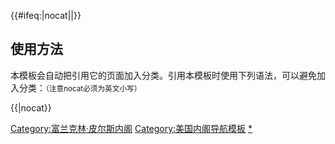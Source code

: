 {{Navbox
|name = Franklin Pierce cabinet
|title = [[美国总统]][[富兰克林·皮尔斯]][[美国总统内阁列表|内阁]]（1853年-1857年）|image = [[File:Franklin Pierce.jpg|100px|富兰克林·皮尔斯，第十四任美国总统。]]

|group1 =[[美国副总统|副总统]]
|list1=[[威廉·R·金]]（1853年）- ''空缺''（1853年－1857年）

|group2=[[美国国务卿|国务卿]]
|list2=[[威廉·L·马西]]（1853年－1857年）

|group3=[[美国财政部长|财政部长]]
|list3=[[詹姆斯·格思里]]（1853年－1857年）

|group4=[[美国战争部长|战争部长]]
|list4=[[傑佛遜·戴維斯]]（1853年－1857年）

|group5=[[美国司法部长|司法部长]]
|list5= [[顾盛|凯莱布·库欣]]（1853年－1857年）

|group6=[[美国邮政部长|邮政部长]]
|list6=[[詹姆斯·坎贝尔 (邮政部长)|詹姆斯·坎贝尔]]（1853年－1857年）

|group7=[[美国海军部长|海军部长]]
|list7=[[詹姆斯·C·多宾]]（1853年－1857年）

|group8=[[美国内政部长|内政部长]]
|list8=[[罗伯特·麦克莱兰]]（1853年－1857年）

}}<includeonly>{{#ifeq:{{{1}}}|nocat||[[Category:富兰克林·皮尔斯内阁]]}}</includeonly><noinclude>

== 使用方法 ==
本模板会自动把引用它的页面加入分类。引用本模板时使用下列语法，可以避免加入分类：<small>（注意nocat必须为英文小写）</small>
 
<nowiki>{{</nowiki>{{PAGENAME}}<nowiki>|nocat}}</nowiki>

[[Category:美国内阁导航模板]]
[[Category:富兰克林·皮尔斯内阁|*]]
</noinclude>